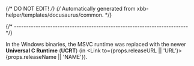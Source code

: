 {/* DO NOT EDIT! */}
{/* Automatically generated from xbb-helper/templates/docusaurus/common. */}


{/* ------------------------------------------------------------------------ */}

In the Windows binaries, the MSVC runtime was
replaced with the newer **Universal C Runtime** (**UCRT**)
(in <Link to={props.releaseURL || 'URL'}>{props.releaseName || 'NAME'}</Link>).
